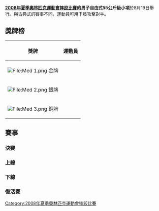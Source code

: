 {{2008年夏季奧林匹克運動會摔跤比賽}}

'''[[2008年夏季奧林匹克運動會摔跤比賽|2008年夏季奧林匹克運動會摔跤比賽]]的男子自由式55公斤級小項'''於8月19日舉行。與古典式的賽事不同，運動員可用下肢攻擊對手。


== 獎牌榜 ==
{| class="wikitable"
|- bgcolor="#efefef"
!align="center"|'''獎牌'''
!align="center"|'''運動員'''
|-
| bgcolor="gold" | [[File:Med_1.png|File:Med 1.png]] 金牌
| {{flagIOCathlete|[[亨利·塞胡多|亨利·-{zh-hans:塞胡多;zh-hk:施祖度;zh-tw:塞胡多;}-]]|USA|2008年夏季}}
|-
| bgcolor="silver" | [[File:Med_2.png|File:Med 2.png]] 銀牌
| {{flagIOCathlete|[[松永共广|松永共广]]|JPN|2008年夏季}}
|-
| bgcolor="cc9966" | [[File:Med_3.png|File:Med 3.png]] 銅牌
| {{flagIOCathlete|[[别西克·库杜霍夫|别西克·-{zh-hans:库杜霍夫;zh-hant:庫杜赫夫}-]]|RUS|2008年夏季}}<br />{{flagIOCathlete|[[拉多斯拉夫·韦利科夫|拉多斯拉夫·-{zh-hans:韦利科夫;zh-hant:維里柯夫}-]]|BUL|2008年夏季}}
|}

== 賽事 ==
=== 決賽 ===
{{2TeamBracket-Tennis3NoSeeds
| RD1=決賽
|team-width =200
| RD1-team1='''{{flagIOCathlete|[[亨利·塞胡多|亨利·塞胡多]]|USA|2008年夏季}}'''
| RD1-score1-1='''2'''
| RD1-score1-2='''3'''
| RD1-score1-3= 
| RD1-team2={{flagIOCathlete|[[松永共广|松永共广]]|JPN|2008年夏季}}
| RD1-score2-1=2
| RD1-score2-2=0
| RD1-score2-3= 
}}

=== 上線 ===
{{16TeamBracket-Compact-Wrestling
| RD1=32強
| RD2=16強
| RD3=8強
| RD4=4強

| team-width=185
| score-width=20

| RD2-team01={{flagIOCathlete|[[梁景礼|梁景礼]]|PRK|2008年夏季}}
| RD2-score01-1='''1
| RD2-score01-2=1
| RD2-score01-3=1
| RD2-team02='''{{flagIOCathlete|[[纳米格·索夫多莫夫|纳米格·索夫多莫夫]]|AZE|2008年夏季}}'''
| RD2-score02-1=1
| RD2-score02-2='''3
| RD2-score02-3='''2

| RD2-team03= '''{{flagIOCathlete|[[金孝燮|金孝燮]]|KOR|2008年夏季}}'''
| RD2-score03-1='''3
| RD2-score03-2='''3
| RD2-score03-3= 
| RD2-team04={{flagIOCathlete|[[弗朗西斯科·桑切斯|弗朗西斯科·桑切斯]]|ESP|2008年夏季}}
| RD2-score04-1=1
| RD2-score04-2=1
| RD2-score04-3= 

| RD2-team05='''{{flagIOCathlete|[[亨利·塞胡多|亨利·塞胡多]]|USA|2008年夏季}}'''
| RD2-score05-1=0
| RD2-score05-2='''3
| RD2-score05-3='''4
| RD2-team06= {{flagIOCathlete|[[拉多斯拉夫·韦利科夫|拉多斯拉夫·韦利科夫]]|BUL|2008年夏季}}
| RD2-score06-1='''1
| RD2-score06-2=2
| RD2-score06-3=3

| RD2-team07={{flagIOCathlete|[[彼得鲁·托阿尔卡|彼得鲁·托阿尔卡]]|ROU|2008年夏季}}
| RD2-score07-1=0
| RD2-score07-2=0
| RD2-score07-3= 
| RD2-team08='''{{flagIOCathlete|[[别萨里翁·戈恰什维利|别萨里翁·戈恰什维利]]|GEO|2008年夏季}}'''
| RD2-score08-1='''3
| RD2-score08-2='''3
| RD2-score08-3= 

| RD3-team01='''{{flagIOCathlete|[[纳米格·索夫多莫夫|纳米格·索夫多莫夫]]|AZE|2008年夏季}}'''
| RD3-score01-1=1
| RD3-score01-2='''1
| RD3-score01-3='''2
| RD3-team02={{flagIOCathlete|[[金孝燮|金孝燮]]|KOR|2008年夏季}}
| RD3-score02-1='''2
| RD3-score02-2=0
| RD3-score02-3=0

| RD3-team03='''{{flagIOCathlete|[[亨利·塞胡多|亨利·塞胡多]]|USA|2008年夏季}}'''
| RD3-score03-1=1
| RD3-score03-2='''3
| RD3-score03-3='''3
| RD3-team04={{flagIOCathlete|[[别萨里翁·戈恰什维利|别萨里翁·戈恰什维利]]|GEO|2008年夏季}}
| RD3-score04-1='''3
| RD3-score04-2=2
| RD3-score04-3=0

| RD4-team01={{flagIOCathlete|[[纳米格·索夫多莫夫|纳米格·索夫多莫夫]]|AZE|2008年夏季}}
| RD4-score01-1='''5'''
| RD4-score01-2=2
| RD4-score01-3=3
| RD4-team02='''{{flagIOCathlete|[[亨利·塞胡多|亨利·塞胡多]]|USA|2008年夏季}}
| RD4-score02-1=3
| RD4-score02-2='''3'''
| RD4-score02-3='''4'''
}}

=== 下線 ===
{{16TeamBracket-Compact-Wrestling
| RD1=32強
| RD2=16強
| RD3=8強
| RD4=4強

| team-width=185
| score-width=20

| RD1-team11={{flagIOCathlete|[[阿达马·迪亚塔|阿达马·迪亚塔]]|SEN|2008年夏季}}
| RD1-score11-1=0
| RD1-score11-2= 
| RD1-score11-3= 
| RD1-team12='''{{flagIOCathlete|[[松永共广|松永共广]]|JPN|2008年夏季}}
| RD1-score12-1='''1
| RD1-score12-2='''F
| RD1-score12-3= 

| RD1-team13={{flagIOCathlete|[[马伊克尔·佩雷斯|马伊克尔·佩雷斯]]|CUB|2008年夏季}}
| RD1-score13-1=0
| RD1-score13-2=0
| RD1-score13-3= 
| RD1-team14='''{{flagIOCathlete|[[里兹万·哈吉耶夫|里兹万·哈吉耶夫]]|BLR|2008年夏季}}
| RD1-score14-1='''7
| RD1-score14-2='''6
| RD1-score14-3= 

| RD1-team15='''{{flagIOCathlete|[[迪尔绍德·曼苏罗夫|迪尔绍德·曼苏罗夫]]|UZB|2008年夏季}}
| RD1-score15-1='''1
| RD1-score15-2='''1
| RD1-score15-3= 
| RD1-team16={{flagIOCathlete|[[扎苏兰·穆赫塔尔别克利|扎苏兰·穆赫塔尔别克利]]|KAZ|2008年夏季}}
| RD1-score16-1=0
| RD1-score16-2=0
| RD1-score16-3= 

| RD2-team01='''{{flagIOCathlete|[[阿巴斯·达巴吉|阿巴斯·达巴吉]]|IRI|2008年夏季}}'''
| RD2-score01-1='''1
| RD2-score01-2=1
| RD2-score01-3='''5
| RD2-team02={{flagIOCathlete|[[弗雷迪·塞拉诺|弗雷迪·塞拉诺]]|COL|2008年夏季}}
| RD2-score02-1=0
| RD2-score02-2='''1
| RD2-score02-3=1

| RD2-team03={{flagIOCathlete|[[巴亚拉·内兰巴塔尔|巴亚拉·内兰巴塔尔]]|MGL|2008年夏季}}
| RD2-score03-1=0
| RD2-score03-2=0
| RD2-score03-3= 
| RD2-team04='''{{flagIOCathlete|[[别西克·库杜霍夫|别西克·库杜霍夫]]|RUS|2008年夏季}}'''
| RD2-score04-1='''1
| RD2-score04-2='''1
| RD2-score04-3= 

| RD2-team05={{flagIOCathlete|[[塞扎尔·阿克居尔|塞扎尔·阿克居尔]]|TUR|2008年夏季}}
| RD2-score05-1=0
| RD2-score05-2=0
| RD2-score05-3= 
| RD2-team06='''{{flagIOCathlete|[[松永共广|松永共广]]|JPN|2008年夏季}}'''
| RD2-score06-1='''5
| RD2-score06-2='''3
| RD2-score06-3= 

| RD2-team07={{flagIOCathlete|[[里兹万·哈吉耶夫|里兹万·哈吉耶夫]]|BLR|2008年夏季}}
| RD2-score07-1='''1
| RD2-score07-2=0
| RD2-score07-3=0
| RD2-team08='''{{flagIOCathlete|[[迪尔绍德·曼苏罗夫|迪尔绍德·曼苏罗夫]]|UZB|2008年夏季}}'''
| RD2-score08-1=0
| RD2-score08-2='''1
| RD2-score08-3='''1

| RD3-team01={{flagIOCathlete|[[阿巴斯·达巴吉|阿巴斯·达巴吉]]|IRI|2008年夏季}}
| RD3-score01-1=0
| RD3-score01-2=0
| RD3-score01-3= 
| RD3-team02='''{{flagIOCathlete|[[别西克·库杜霍夫|别西克·库杜霍夫]]|RUS|2008年夏季}}'''
| RD3-score02-1='''6
| RD3-score02-2='''1
| RD3-score02-3= 

| RD3-team03='''{{flagIOCathlete|[[松永共广|松永共广]]|JPN|2008年夏季}}'''
| RD3-score03-1='''2
| RD3-score03-2=0
| RD3-score03-3='''2
| RD3-team04={{flagIOCathlete|[[迪尔绍德·曼苏罗夫|迪尔绍德·曼苏罗夫]]|UZB|2008年夏季}}
| RD3-score04-1=1
| RD3-score04-2='''1
| RD3-score04-3=1

| RD4-team01={{flagIOCathlete|[[别西克·库杜霍夫|别西克·库杜霍夫]]|RUS|2008年夏季}}
| RD4-score01-1=0
| RD4-score01-2= 
| RD4-score01-3= 
| RD4-team02='''{{flagIOCathlete|[[松永共广|松永共广]]|JPN|2008年夏季}}'''
| RD4-score02-1='''3'''
| RD4-score02-2='''F'''
| RD4-score02-3= 
}}

=== 復活賽 ===
{{8TeamBracket-Compact-NoSeeds-Byes
| RD1=首圈
| RD2=次圈
| RD3=銅牌賽

| team-width=185
| score-width=30

| RD1-team07={{flagIOCathlete|[[拉多斯拉夫·韦利科夫|拉多斯拉夫·韦利科夫]]|BUL|2008年夏季}}
| RD1-score07= 
| RD1-team08=BYE
| RD1-score08= 

| RD2-team03={{flagIOCathlete|[[别萨里翁·戈恰什维利|别萨里翁·戈恰什维利]]|GEO|2008年夏季}}
| RD2-score03=0 1
| RD2-team04='''{{flagIOCathlete|[[拉多斯拉夫·韦利科夫|拉多斯拉夫·韦利科夫]]|BUL|2008年夏季}}'''
| RD2-score04='''1''' '''2'''

| RD3-team01={{flagIOCathlete|[[纳米格·索夫多莫夫|纳米格·索夫多莫夫]]|AZE|2008年夏季}}
| RD3-score01='''2''' 1 0
| RD3-team02='''{{flagIOCathlete|[[拉多斯拉夫·韦利科夫|拉多斯拉夫·韦利科夫]]|BUL|2008年夏季}}'''
| RD3-score02=0 '''3''' '''1'''

}}
{{8TeamBracket-Compact-NoSeeds-Byes
| RD1=首圈
| RD2=次圈
| RD3=銅牌賽

| team-width=185
| score-width=30

| RD1-team07={{flagIOCathlete|[[阿达马·迪亚塔|阿达马·迪亚塔]]|SEN|2008年夏季}}
| RD1-score07=0 1 0
| RD1-team08='''{{flagIOCathlete|[[塞扎尔·阿克居|塞扎尔·阿克居]]|TUR|2008年夏季}}'''
| RD1-score08='''1''' 0 '''1'''

| RD2-team03='''{{flagIOCathlete|[[扎苏兰·穆赫塔尔别克利|扎苏兰·穆赫塔尔别克利]]|UZB|2008年夏季}}'''
| RD2-score03='''4''' '''4'''
| RD2-team04={{flagIOCathlete|[[塞扎尔·阿克居尔|塞扎尔·阿克居尔]]|TUR|2008年夏季}}
| RD2-score04=0 0


| RD3-team01='''{{flagIOCathlete|[[别西克·库杜霍夫|别西克·库杜霍夫]]|RUS|2008年夏季}}'''
| RD3-score01='''1''' '''2'''
| RD3-team02={{flagIOCathlete|[[扎苏兰·穆赫塔尔别克利|扎苏兰·穆赫塔尔别克利]]|UZB|2008年夏季}}
| RD3-score02=0 0

}}

[[Category:2008年夏季奧林匹克運動會摔跤比賽|Category:2008年夏季奧林匹克運動會摔跤比賽]]